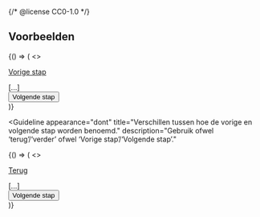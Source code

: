 {/* @license CC0-1.0 */}


## Voorbeelden

<Guideline appearance="do" title="Benoem de stappen consistent.">
  <Canvas language="html">
    {() => (
      <>
        <p>
          <a href="./stap-1" rel="nofollower">
            Vorige stap
          </a>
        </p>
        [...]
        <div>
          <button>Volgende stap</button>
        </div>
      </>
    )}
  </Canvas>
</Guideline>

<Guideline
  appearance="dont"
  title="Verschillen tussen hoe de vorige en volgende stap worden benoemd."
  description="Gebruik ofwel ‘terug’/‘verder’ ofwel ‘Vorige stap’/‘Volgende stap’."
>
  <Canvas language="html">
    {() => (
      <>
        <p>
          <a href="./stap-1" rel="nofollower">
            Terug
          </a>
        </p>
        [...]
        <div>
          <button>Volgende stap</button>
        </div>
      </>
    )}
  </Canvas>
</Guideline>
